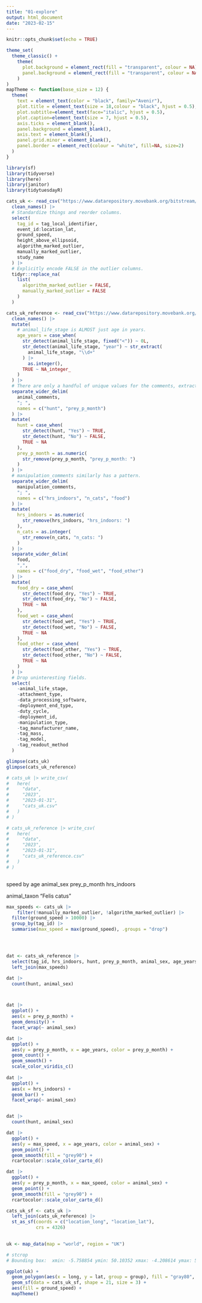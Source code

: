 ```yaml
---
title: "01-explore"
output: html_document
date: "2023-02-15"
---
```


```r
knitr::opts_chunk$set(echo = TRUE)
```


```r

theme_set(
  theme_classic() +
    theme(
      plot.background = element_rect(fill = "transparent", colour = NA),
      panel.background = element_rect(fill = "transparent", colour = NA)
    )
)
mapTheme <- function(base_size = 12) {
  theme(
    text = element_text(color = "black", family="Avenir"),
    plot.title = element_text(size = 18,colour = "black", hjust = 0.5),
    plot.subtitle=element_text(face="italic", hjust = 0.5),
    plot.caption=element_text(size = 7, hjust = 0.5),
    axis.ticks = element_blank(),
    panel.background = element_blank(), 
    axis.text = element_blank(),
    panel.grid.minor = element_blank(),
    panel.border = element_rect(colour = "white", fill=NA, size=2)
  )
}
```

```r
library(sf)
library(tidyverse)
library(here)
library(janitor)
library(tidytuesdayR)

cats_uk <- read_csv("https://www.datarepository.movebank.org/bitstream/handle/10255/move.883/Pet%20Cats%20United%20Kingdom.csv?sequence=3") |> 
  clean_names() |> 
  # Standardize things and reorder columns.
  select(
    tag_id = tag_local_identifier,
    event_id:location_lat,
    ground_speed,
    height_above_ellipsoid,
    algorithm_marked_outlier,
    manually_marked_outlier,
    study_name
  ) |> 
  # Explicitly encode FALSE in the outlier columns.
  tidyr::replace_na(
    list(
      algorithm_marked_outlier = FALSE,
      manually_marked_outlier = FALSE
    )
  )

cats_uk_reference <- read_csv("https://www.datarepository.movebank.org/bitstream/handle/10255/move.884/Pet%20Cats%20United%20Kingdom-reference-data.csv?sequence=1") |>
  clean_names() |> 
  mutate(
    # animal_life_stage is ALMOST just age in years.
    age_years = case_when(
      str_detect(animal_life_stage, fixed("<")) ~ 0L,
      str_detect(animal_life_stage, "year") ~ str_extract(
        animal_life_stage, "\\d+"
      ) |> 
        as.integer(),
      TRUE ~ NA_integer_
    )
  ) |> 
  # There are only a handful of unique values for the comments, extract those.
  separate_wider_delim(
    animal_comments,
    "; ",
    names = c("hunt", "prey_p_month")
  ) |> 
  mutate(
    hunt = case_when(
      str_detect(hunt, "Yes") ~ TRUE,
      str_detect(hunt, "No") ~ FALSE,
      TRUE ~ NA
    ),
    prey_p_month = as.numeric(
      str_remove(prey_p_month, "prey_p_month: ")
    )
  ) |> 
  # manipulation_comments similarly has a pattern.
  separate_wider_delim(
    manipulation_comments,
    "; ",
    names = c("hrs_indoors", "n_cats", "food")
  ) |> 
  mutate(
    hrs_indoors = as.numeric(
      str_remove(hrs_indoors, "hrs_indoors: ")
    ),
    n_cats = as.integer(
      str_remove(n_cats, "n_cats: ")
    )
  ) |> 
  separate_wider_delim(
    food,
    ",",
    names = c("food_dry", "food_wet", "food_other")
  ) |> 
  mutate(
    food_dry = case_when(
      str_detect(food_dry, "Yes") ~ TRUE,
      str_detect(food_dry, "No") ~ FALSE,
      TRUE ~ NA
    ),
    food_wet = case_when(
      str_detect(food_wet, "Yes") ~ TRUE,
      str_detect(food_wet, "No") ~ FALSE,
      TRUE ~ NA
    ),
    food_other = case_when(
      str_detect(food_other, "Yes") ~ TRUE,
      str_detect(food_other, "No") ~ FALSE,
      TRUE ~ NA
    )
  ) |>
  # Drop uninteresting fields.
  select(
    -animal_life_stage,
    -attachment_type,
    -data_processing_software,
    -deployment_end_type,
    -duty_cycle,
    -deployment_id,
    -manipulation_type,
    -tag_manufacturer_name,
    -tag_mass,
    -tag_model,
    -tag_readout_method
  )

glimpse(cats_uk)
glimpse(cats_uk_reference)

# cats_uk |> write_csv(
#   here(
#     "data",
#     "2023",
#     "2023-01-31",
#     "cats_uk.csv"
#   )
# )

# cats_uk_reference |> write_csv(
#   here(
#     "data",
#     "2023",
#     "2023-01-31",
#     "cats_uk_reference.csv"
#   )
# )
```


```r

```

speed by age
animal_sex
prey_p_month
hrs_indoors


animal_taxon "Felis catus"

```r
max_speeds <- cats_uk |> 
    filter(!manually_marked_outlier, !algorithm_marked_outlier) |> 
  filter(ground_speed > 10000) |> 
  group_by(tag_id) |> 
  summarise(max_speed = max(ground_speed), .groups = "drop")




dat <- cats_uk_reference |> 
  select(tag_id, hrs_indoors, hunt, prey_p_month, animal_sex, age_years) |> 
  left_join(max_speeds)

dat |> 
  count(hunt, animal_sex)



dat |> 
  ggplot() +
  aes(x = prey_p_month) + 
  geom_density() +
  facet_wrap(~ animal_sex)

dat |> 
  ggplot() +
  aes(y = prey_p_month, x = age_years, color = prey_p_month) + 
  geom_count() + 
  geom_smooth() + 
  scale_color_viridis_c()
  
dat |> 
  ggplot() +
  aes(x = hrs_indoors) + 
  geom_bar() +
  facet_wrap(~ animal_sex)


dat |> 
  count(hunt, animal_sex)

dat |> 
  ggplot() +
  aes(y = max_speed, x = age_years, color = animal_sex) +
  geom_point() +
  geom_smooth(fill = "grey90") +
  rcartocolor::scale_color_carto_d()

```



```r

dat |> 
  ggplot() +
  aes(y = prey_p_month, x = max_speed, color = animal_sex) +
  geom_point() +
  geom_smooth(fill = "grey90") +
  rcartocolor::scale_color_carto_d()
```


```r
cats_uk_sf <- cats_uk |> 
  left_join(cats_uk_reference) |> 
  st_as_sf(coords = c("location_long", "location_lat"), 
           crs = 4326)
  
```

```r
uk <- map_data(map = "world", region = "UK")

# stcrop 
# Bounding box:  xmin: -5.758854 ymin: 50.10352 xmax: -4.208614 ymax: 50.88222

ggplot(uk) + 
  geom_polygon(aes(x = long, y = lat, group = group), fill = "gray80", color = "gray50") +
  geom_sf(data = cats_uk_sf, shape = 21, size = 3) +
  aes(fill = ground_speed) +
  mapTheme()

```

